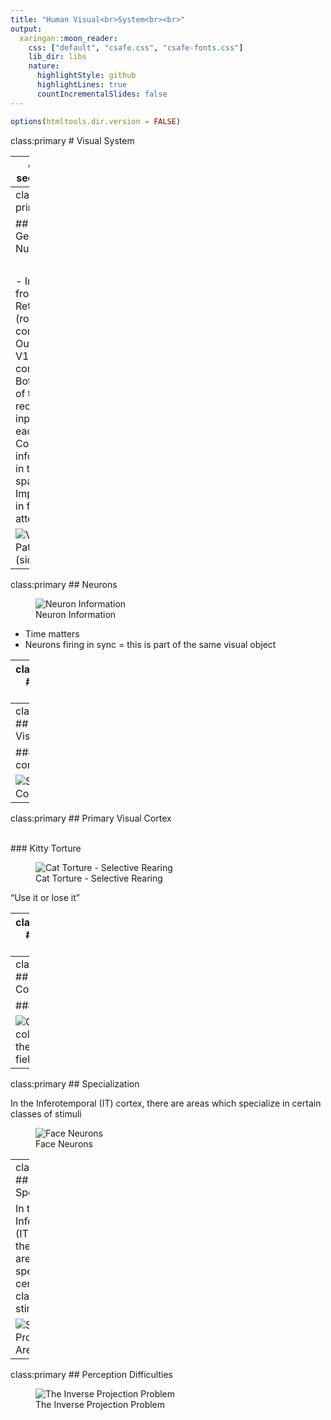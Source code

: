 ```yaml
---
title: "Human Visual<br>System<br><br>"
output:
  xaringan::moon_reader:
    css: ["default", "csafe.css", "csafe-fonts.css"]
    lib_dir: libs
    nature:
      highlightStyle: github
      highlightLines: true
      countIncrementalSlides: false
---
```


```r
options(htmltools.dir.version = FALSE)
```

class:primary
# Visual System

---
class: secondary

<img src="https://upload.wikimedia.org/wikipedia/commons/thumb/4/4d/Neural_pathway_diagram.svg/512px-Neural_pathway_diagram.svg.png" alt="Visual System Map" style ="margin-top:-100px;margin-left:100px;">

.small[source: By Mads00 - Own work, CC BY-SA 4.0, https://commons.wikimedia.org/w/index.php?curid=49282011]

---
class: primary

## Lateral Geniculate Nucleus

<br>

- Input from: Retina (rods and cones)
- Outputs to: V1 visual cortex
- Both sides of the LGN receive input from each eye
- Correlates information in time and space
- Important in focusing attention


![Visual Pathway (side view)](VisualPathway.png)


---
class:primary
## Neurons

![Neuron Information](NeuronElectricalSignal.png)

- Time matters
- Neurons firing in sync = this is part of the same visual object


---
class:primary
## Visual Cortex

<br>

- Two streams of information:
    - ventral (bottom) stream - "What pathway"
        - V1, V2, V4, IT cortex
        - visual perception
        
    - dorsal (top) stream - " Where pathway" or "How pathway"
        - V1, V2, V6, V5, Posterior Parietal cortex
        - visual control of skilled actions


---
class:primary
## Primary Visual Cortex

### Simple cortical cells

![Simple Cortical Cells](CorticalCellOrientation.png)

---
class:primary
## Primary Visual Cortex

<br>
### Kitty Torture

![Cat Torture - Selective Rearing](CatTorture.png)

"Use it or lose it"

---
class:primary
## Visual Cortex

<br>
### Orientation Columns

![Simple Cortical Cells are organized into columns](OrientationColumns.png)

---
class:primary
## Visual Cortex

### Tiling

![Orientation columns tile the visual field](Tiling.png)

---
class:primary
## Specialization

In the Inferotemporal (IT) cortex, there are areas which specialize in certain classes of stimuli

![Face Neurons](FaceNeurons.png)

---
class:primary
## Specialization

In the Inferotemporal (IT) cortex, there are areas which specialize in certain classes of stimuli

![Special Processing Areas](SpecialProcessing.png)

---
class:primary
## Perception Difficulties

![The Inverse Projection Problem](InverseProjection.png)

